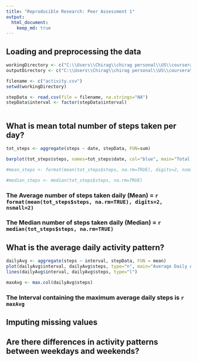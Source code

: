 ```yaml
---
title: "Reproducible Research: Peer Assessment 1"
output: 
  html_document:
    keep_md: true
---
```



## Loading and preprocessing the data
```r
workingDirectory <- c("C:\\Users\\Chirag\\chirag personal\\US\\coursera\\RepData\\RepData_PeerAssessment1")
outputDirectory <- c("C:\\Users\\Chirag\\chirag personal\\US\\coursera\\RepData\\RepData_PeerAssessment1\\")

filename <- c("activity.csv")
setwd(workingDirectory)

stepData <- read.csv(file = filename, na.strings="NA")
stepData$interval <- factor(stepData$interval)



```
## What is mean total number of steps taken per day?

```r
tot_steps <- aggregate(steps ~ date, stepData, FUN=sum)

barplot(tot_steps$steps, names=tot_steps$date, col="blue", main="Total Daily Steps",xlab="Date", ylab="Total Steps")

#mean_steps <- format(mean(tot_steps$steps, na.rm=TRUE), digits=2, nsmall=2)

#median_steps <- median(tot_steps$steps, na.rm=TRUE)

```
### The Average number of steps taken daily (Mean) = `r format(mean(tot_steps$steps, na.rm=TRUE), digits=2, nsmall=2)`  
### The Median number of steps taken daily (Median) = `r median(tot_steps$steps, na.rm=TRUE)`

## What is the average daily activity pattern?
```r
dailyAvg <- aggregate(steps ~ interval, stepData, FUN = mean)
plot(dailyAvg$interval, dailyAvg$steps, type="n", main="Average Daily Activity Pattern",xlab="Interval", ylab="Average Steps")
lines(dailyAvg$interval, dailyAvg$steps, type="l")

maxAvg <- max.col(dailyAvg$steps)
```

### The Interval containing the maximum average daily steps is `r maxAvg`   

## Imputing missing values



## Are there differences in activity patterns between weekdays and weekends?
